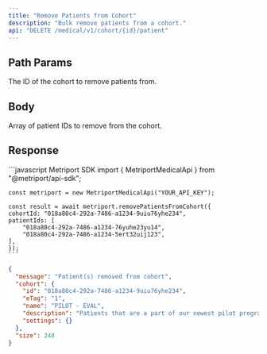 ```yaml
---
title: "Remove Patients from Cohort"
description: "Bulk remove patients from a cohort."
api: "DELETE /medical/v1/cohort/{id}/patient"
---
```


## Path Params

<ParamField path="id" type="string" required>
  The ID of the cohort to remove patients from.
</ParamField>

## Body

<ParamField body="patientIds" type="string[]" required>
  Array of patient IDs to remove from the cohort.
</ParamField>

## Response

<Snippet file="cohort-with-details-response-with-message.mdx" />

<ResponseExample>
    ```javascript Metriport SDK
    import { MetriportMedicalApi } from "@metriport/api-sdk";

    const metriport = new MetriportMedicalApi("YOUR_API_KEY");

    const result = await metriport.removePatientsFromCohort({
    cohortId: "018a80c4-292a-7486-a1234-9uiu76yhe234",
    patientIds: [
        "018a80c4-292a-7486-a1234-76yuhe23yu14",
        "018a80c4-292a-7486-a1234-5ert32uij123",
    ],
    });
    ```
</ResponseExample>

```json
{
  "message": "Patient(s) removed from cohort",
  "cohort": {
    "id": "018a80c4-292a-7486-a1234-9uiu76yhe234",
    "eTag": "1",
    "name": "PILOT - EVAL",
    "description": "Patients that are a part of our newest pilot program.",
    "settings": {}
  },
  "size": 248
}
```
